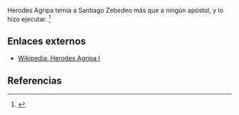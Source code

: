 Herodes Agripa temía a Santiago Zebedeo más que a ningún apóstol, y lo hizo ejecutar. <ref name="n0">{{lib|LU|139|3|8}}</ref> 

== Enlaces externos ==

* [https://es.wikipedia.org/wiki/Herodes_Agripa_I Wikipedia: Herodes Agripa I]


== Referencias ==

<references/>
